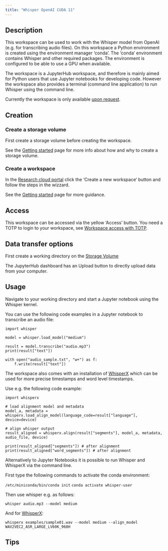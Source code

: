 ```yaml
--- 
title: "Whisper OpenAI CUDA 11"
---
```


## Description
This workspace can be used to work with the Whisper model from OpenAI (e.g. for transcribing audio files). On this workspace a Python environment is created using the environment manager 'conda'. The 'conda' environment contains Whisper and other required packages. The environment is configured to be able to use a GPU when available.

The workspace is a JupyterHub workspace, and therefore is mainly aimed for Python users that use Jupyter notebooks for developing code. However the workspace also provides a terminal (command line application) to run Whisper using the command line.

Currently the workspace is only available [upon request](../contact.qmd).

## Creation

### Create a storage volume
First create a storage volume before creating the workspace.

See the [Getting started](../getting-started.qmd#create-storage-volume) page for more info about how and why to create a storage volume.

### Create a workspace

In the [Research cloud portal](https://surfresearchcloud.nl) click the 'Create a new workspace' button and follow the steps in the wizzard.

See the [Getting started](../getting-started.qmd#create-a-workspace) page for more guidance.

## Access
This workspace can be accessed via the yellow 'Access' button. You need a TOTP to login to your workspace, see [Workspace access with TOTP](https://servicedesk.surf.nl/wiki/display/WIKI/Log+in+to+your+workspace#Logintoyourworkspace-WorkspaceAccesswithTOTP).

## Data transfer options
First create a working directory on the [Storage Volume](../getting-started.qmd#where-can-i-find-the-storage-volume)

The JupyterHub dashboard has an Upload button to directly upload data from your computer. 

## Usage
Navigate to your working directory and start a Jupyter notebook using the Whisper kernel.

You can use the following code examples in a Jupyter notebook to transcribe an audio file:

```
import whisper
```

```
model = whisper.load_model("medium")

result = model.transcribe("audio.mp3")
print(result["text"])
```
```
with open("audio_sample.txt", "w+") as f:
    f.write(result["text"])
```


The workspace also comes with an installation of [WhisperX](https://github.com/m-bain/whisperX) which can be used for more precise timestamps and word level timestamps.

Use e.g. the following code example:

```
import whisperx

# load alignment model and metadata
model_a, metadata = whisperx.load_align_model(language_code=result["language"], device=device)

# align whisper output
result_aligned = whisperx.align(result["segments"], model_a, metadata, audio_file, device)

print(result_aligned["segments"]) # after alignment
print(result_aligned["word_segments"]) # after alignment
```

Alternatively to Jupyter Notebooks it is possible to run Whisper and WhisperX via the command line.


First type the following commands to activate the conda environment:

`/etc/miniconda/bin/conda init`
`conda activate whisper-user`

Then use whisper e.g. as follows:

`whisper audio.mp3 --model medium`

And for [WhisperX](https://github.com/m-bain/whisperX):

`whisperx examples/sample01.wav --model medium --align_model WAV2VEC2_ASR_LARGE_LV60K_960H`


## Tips

